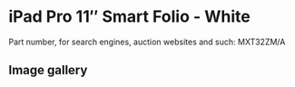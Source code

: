 
# iPad Pro 11″ Smart Folio - White

Part number, for search engines, auction websites and such: MXT32ZM/A

## Image gallery

<div style={{ width: '100%', maxWidth: '768px' }}>
<GalleryComponent
    images={[
      {
        original: "/everysource/MXT32.webp",
        thumbnail: "/everypreview/MXT32.webp",
      },
      {
        original: "/everysource/MXT32_AV1.webp",
        thumbnail: "/everypreview/MXT32_AV1.webp",
      },
      {
        original: "/everysource/MXT32_AV2.webp",
        thumbnail: "/everypreview/MXT32_AV2.webp",
      },
      {
        original: "/everysource/MXT32_AV3.webp",
        thumbnail: "/everypreview/MXT32_AV3.webp",
      },
      {
        original: "/everysource/MXT32_AV4.webp",
        thumbnail: "/everypreview/MXT32_AV4.webp",
      },
      {
        original: "/everysource/MXT32_AV5.webp",
        thumbnail: "/everypreview/MXT32_AV5.webp",
      }
    ]}
  />
</div>